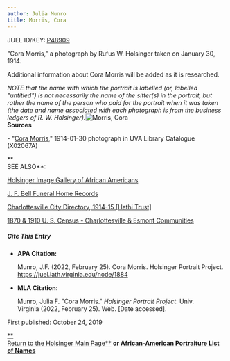 ```yaml
---
author: Julia Munro
title: Morris, Cora
---
```

JUEL ID/KEY: [P48909](http://juel.iath.virginia.edu/public_person?person=48909 "P48909")

"Cora Morris," a photograph by Rufus W. Holsinger taken on January 30, 1914.

Additional information about Cora Morris will be added as it is researched.

_NOTE that the name with which the portrait is labelled (or, labelled "untitled") is not necessarily the name of the sitter(s) in the portrait, but rather the name of the person who paid for the portrait when it was taken (the date and name associated with each photograph is from the business ledgers of R. W. Holsinger)._![Morris, Cora](https://iiif.lib.virginia.edu/iiif/uva-lib:1041699/full/778,561/0/default.jpg "Morris, Cora")   
**Sources**

\- "[Cora Morris](https://search.lib.virginia.edu/catalog/uva-lib:1041699#?c=0&m=0&s=0&cv=0&xywh=0%2C-64%2C3996%2C2963 "Cora Morris")," 1914-01-30 photograph in UVA Library Catalogue (X02067A) 

**  
SEE ALSO**:

[Holsinger Image Gallery of African Americans](http://rwholsingerphotos.org/images.php "Holsinger Image Gallery of African Americans")

[J. F. Bell Funeral Home Records](http://www2.vcdh.virginia.edu/afam/raceandplace/perl_scripts/funeral_search.html "J. F. Bell Funeral Home Database")

[Charlottesville City Directory, 1914-15 \[Hathi Trust\]](https://catalog.hathitrust.org/Record/101954103 "Charlottesville City Directory, 1914-15") 

[1870 & 1910 U. S. Census - Charlottesville & Esmont Communities](http://www2.vcdh.virginia.edu/afam/raceandplace/census/search_both.html "1870 & 1910 U. S. Census: Charlottesville and Esmont Communities")

##### **Cite This Entry**

*   **APA Citation:**
    
    Munro, J.F. (2022, February 25). Cora Morris. Holsinger Portrait Project. https://juel.iath.virginia.edu/node/1884
    
*   **MLA Citation:**
    
    Munro, Julia F. "Cora Morris." _Holsinger Portrait Project_. Univ. Virginia (2022, February 25). Web. \[Date accessed\].
    

  
First published: October 24, 2019

[**  
Return to the Holsinger Main Page**](http://juel.iath.virginia.edu/node/980) **or [African-American Portraiture List of Names](http://juel.iath.virginia.edu/node/996)**
